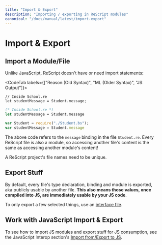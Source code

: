 ```yaml
---
title: "Import & Export"
description: "Importing / exporting in ReScript modules"
canonical: "/docs/manual/latest/import-export"
---
```


# Import & Export

## Import a Module/File

Unlike JavaScript, ReScript doesn't have or need import statements:

<CodeTab labels={["Reason (Old Syntax)", "ML (Older Syntax)", "JS Output"]}>

```re
// Inside School.re
let studentMessage = Student.message;
```
```ml
(* Inside School.re *)
let studentMessage = Student.message
```
```js
var Student = require("./Student.bs");
var studentMessage = Student.message
```

</CodeTab>

The above code refers to the `message` binding in the file `Student.re`. Every ReScript file is also a module, so accessing another file's content is the same as accessing another module's content!

A ReScript project's file names need to be unique.

## Export Stuff

By default, every file's type declaration, binding and module is exported, aka publicly usable by another file. **This also means those values, once compiled into JS, are immediately usable by your JS code**.

To only export a few selected things, use an [interface file](module.md#signatures).

## Work with JavaScript Import & Export

To see how to import JS modules and export stuff for JS consumption, see the JavaScript Interop section's [Import from/Export to JS](import-from-export-to-js.md).
